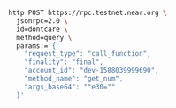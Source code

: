 ```bash
http POST https://rpc.testnet.near.org \
  jsonrpc=2.0 \
  id=dontcare \
  method=query \
  params:='{
    "request_type": "call_function",
    "finality": "final",
    "account_id": "dev-1588039999690",
    "method_name": "get_num",
    "args_base64": ""e30=""
  }'
```

